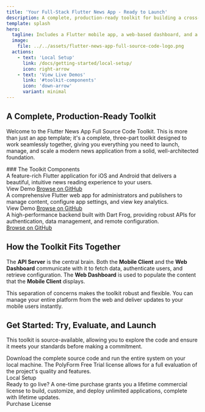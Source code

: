 ```yaml
---
title: 'Your Full-Stack Flutter News App - Ready to Launch'
description: A complete, production-ready toolkit for building a cross-platform news application.
template: splash
hero:
  tagline: Includes a Flutter mobile app, a web-based dashboard, and a powerful Dart Frog backend.
  image:
    file: ../../assets/flutter-news-app-full-source-code-logo.png
  actions:
    - text: 'Local Setup'
      link: /docs/getting-started/local-setup/
      icon: right-arrow
    - text: 'View Live Demos'
      link: '#toolkit-components'
      icon: 'down-arrow'
      variant: minimal
---
```



## A Complete, Production-Ready Toolkit

Welcome to the Flutter News App Full Source Code Toolkit. This is more than just an app template; it's a complete, three-part toolkit designed to work seamlessly together, giving you everything you need to launch, manage, and scale a modern news application from a solid, well-architected foundation.

<div id="toolkit-components">
	### The Toolkit Components
</div>

<CardGrid>
	<Card title="Mobile Client App" icon="phone">
		A feature-rich Flutter application for iOS and Android that delivers a
		beautiful, intuitive news reading experience to your users.
		<div
			style={{
				display: 'flex',
				gap: '1rem',
				marginTop: '1.5rem',
				alignItems: 'center',
			}}
		>
			<LinkButton
				href="https://flutter-news-app-full-source-code.github.io/flutter-news-app-mobile-client-full-source-code/"
				target="_blank"
			>
				View Demo
			</LinkButton>
			<a
				href="https://github.com/flutter-news-app-full-source-code/flutter-news-app-mobile-client-full-source-code"
				target="_blank"
			>
				Browse on GitHub
			</a>
		</div>
	</Card>
	<Card title="Web Dashboard" icon="laptop">
		A comprehensive Flutter web app for administrators and publishers to manage
		content, configure app settings, and view key analytics.
		<div
			style={{
				display: 'flex',
				gap: '1rem',
				marginTop: '1.5rem',
				alignItems: 'center',
			}}
		>
			<LinkButton
				href="https://flutter-news-app-full-source-code.github.io/flutter-news-app-web-dashboard-full-source-code/"
				target="_blank"
			>
				View Demo
			</LinkButton>
			<a
				href="https://github.com/flutter-news-app-full-source-code/flutter-news-app-web-dashboard-full-source-code"
				target="_blank"
			>
				Browse on GitHub
			</a>
		</div>
	</Card>
</CardGrid>
<div style={{ marginTop: '1rem' }}>
	<Card title="API Server" icon="cloud">
		A high-performance backend built with Dart Frog, providing robust APIs for
		authentication, data management, and remote configuration.
		<div
			style={{
				display: 'flex',
				gap: '1rem',
				marginTop: '1.5rem',
				alignItems: 'center',
			}}
		>
			<a
				href="https://github.com/flutter-news-app-full-source-code/flutter-news-app-api-server-full-source-code"
				target="_blank"
			>
				Browse on GitHub
			</a>
		</div>
	</Card>
</div>

## How the Toolkit Fits Together

The **API Server** is the central brain. Both the **Mobile Client** and the **Web Dashboard** communicate with it to fetch data, authenticate users, and retrieve configuration. The **Web Dashboard** is used to populate the content that the **Mobile Client** displays.

This separation of concerns makes the toolkit robust and flexible. You can manage your entire platform from the web and deliver updates to your mobile users instantly.

## Get Started: Try, Evaluate, and Launch

This toolkit is source-available, allowing you to explore the code and ensure it meets your standards before making a commitment.

<CardGrid>
	<Card title="Start Your Free Trial" icon="laptop">
		Download the complete source code and run the entire system on your local
		machine. The PolyForm Free Trial license allows for a full evaluation of the project's
		quality and features.
		<div style={{ marginTop: '1.5rem' }}>
			<LinkButton href="/docs/getting-started/local-setup/">Local Setup</LinkButton>
		</div>
	</Card>
	<Card title="Purchase a Lifetime License" icon="rocket">
		Ready to go live? A one-time purchase grants you a lifetime commercial license to build,
		customize, and deploy unlimited applications, complete with lifetime
		updates.
		<div style={{ marginTop: '1.5rem' }}>
			<LinkButton
				href="https://github.com/sponsors/flutter-news-app-full-source-code"
				target="_blank"
			>
				Purchase License
			</LinkButton>
		</div>
	</Card>
</CardGrid>
